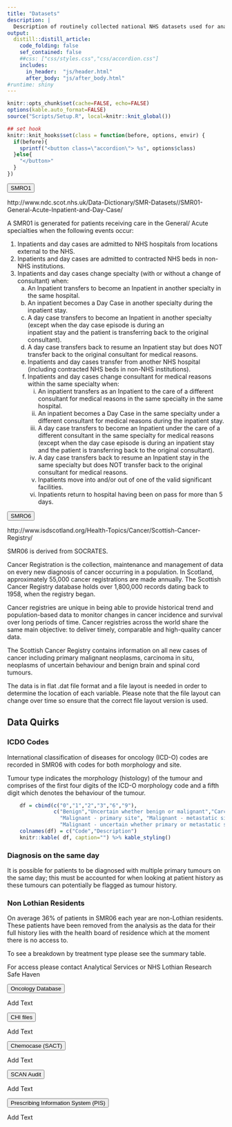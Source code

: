 ```yaml
---
title: "Datasets"
description: |
  Description of routinely collected national NHS datasets used for analysts defining cancer cohorts.
output: 
  distill::distill_article:
    code_folding: false
    sef_contained: false
    ##css: ["css/styles.css","css/accordion.css"]
    includes:
      in_header:  "js/header.html"
      after_body: "js/after_body.html"
#runtime: shiny
---
```


```r
knitr::opts_chunk$set(cache=FALSE, echo=FALSE)
options(kable.auto_format=FALSE)
source("Scripts/Setup.R", local=knitr::knit_global())

## set hook 
knitr::knit_hooks$set(class = function(before, options, envir) {
  if(before){
    sprintf("<button class=\"accordion\"> %s", options$class)
  }else{
    "</button>"
  }
})
```

<button class="accordion"> SMRO1 </button>
:::{ .panel}
 http://www.ndc.scot.nhs.uk/Data-Dictionary/SMR-Datasets//SMR01-General-Acute-Inpatient-and-Day-Case/

A SMR01 is generated for patients receiving care in the General/ Acute specialties when the following events occur:

1. Inpatients and day cases are admitted to NHS hospitals from locations external to the NHS.
2. Inpatients and day cases are admitted to contracted NHS beds in non-NHS institutions.
3. Inpatients and day cases change specialty (with or without a change of consultant) when:
    a. An Inpatient transfers to become an Inpatient in another specialty in the same hospital.
    b. An inpatient becomes a Day Case in another specialty during the inpatient stay.
    c. A day case transfers to become an Inpatient in another specialty (except when the day case episode is during an  
   inpatient stay and the patient is transferring back to the original consultant).
    d. A day case transfers back to resume an Inpatient stay but does NOT transfer back to the original consultant for 
   medical reasons.
    e. Inpatients and day cases transfer from another NHS hospital (including contracted NHS beds in non-NHS 
    institutions).
    f. Inpatients and day cases change consultant for medical reasons within the same specialty when:
        i. An inpatient transfers as an Inpatient to the care of a different consultant for medical reasons in the same
        specialty in the same hospital.
        ii. An inpatient becomes a Day Case in the same specialty under a different consultant for medical reasons 
        during the inpatient stay.
        iii. A day case transfers to become an Inpatient under the care of a different consultant in the same specialty
        for medical reasons (except when the day case episode is during an inpatient stay and the patient is 
        transferring back to the original consultant).
        iv. A day case transfers back to resume an Inpatient stay in the same specialty but does NOT transfer back to 
        the original consultant for medical reasons.
        v. Inpatients move into and/or out of one of the valid significant facilities.
        vi. Inpatients return to hospital having been on pass for more than 5 days.
:::


<button class="accordion"> SMRO6 </button>
:::{ .panel}

http://www.isdscotland.org/Health-Topics/Cancer/Scottish-Cancer-Registry/

SMR06 is derived from SOCRATES.

Cancer Registration is the collection, maintenance and management of data on every new diagnosis of cancer occurring in a population. In Scotland, approximately 55,000 cancer registrations are made annually. The Scottish Cancer Registry database holds over 1,800,000 records dating back to 1958, when the registry began.

Cancer registries are unique in being able to provide historical trend and population-based data to monitor changes in cancer incidence and survival over long periods of time. Cancer registries across the world share the same main objective: to deliver timely, comparable and high-quality cancer data.

The Scottish Cancer Registry contains information on all new cases of cancer including primary malignant neoplasms, carcinoma in situ, neoplasms of uncertain behaviour and benign brain and spinal cord tumours.

The data is in flat .dat file format and a file layout is needed in order to determine the location of each variable. Please note that the file layout can change over time so ensure that the correct file layout version is used.

## Data Quirks

### ICDO Codes

International classification of diseases for oncology (ICD-O) codes are recorded in SMR06 with codes for both morphology and site.

Tumour type indicates the morphology (histology) of the tumour and comprises of the first four digits of the ICD-O morphology code and a fifth digit which denotes the behaviour of the tumour.

```r
    df = cbind(c("0","1","2","3","6","9"),
               c("Benign","Uncertain whether benign or malignant","Carcinoma in situ",
                 "Malignant - primary site", "Malignant - metastatic site or secondary site",
                 "Malignant - uncertain whether primary or metastatic site"))
    colnames(df) = c("Code","Description")
    knitr::kable( df, caption="") %>% kable_styling()
```

### Diagnosis on the same day

It is possible for patients to be diagnosed with multiple primary tumours on the same day; this must be accounted for when looking at patient history as these tumours can potentially be flagged as tumour history.

### Non Lothian Residents

On average 36% of patients in SMR06 each year are non-Lothian residents. These patients have been removed from the analysis as the data for their full history lies with the health board of residence which at the moment there is no access to.

To see a breakdown by treatment type please see the summary table.

For access please contact Analytical Services or NHS Lothian Research Safe Haven
:::

<button class="accordion"> Oncology Database </button>
:::{ .panel}
Add Text
:::

<button class="accordion"> CHI files  </button>
:::{ .panel}
Add Text
:::

<button class="accordion"> Chemocase (SACT)  </button>
:::{ .panel}
Add Text
:::

<button class="accordion"> SCAN Audit  </button>
:::{ .panel}
Add Text
:::

<button class="accordion"> Prescribing Information System (PIS) </button>
:::{ .panel}
Add Text
:::
